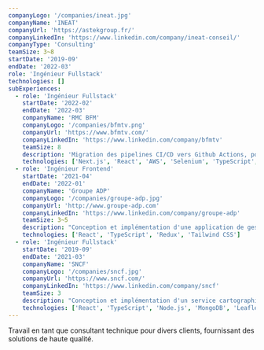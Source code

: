 ```yaml
---
companyLogo: '/companies/ineat.jpg'
companyName: 'INEAT'
companyUrl: 'https://astekgroup.fr/'
companyLinkedIn: 'https://www.linkedin.com/company/ineat-conseil/'
companyType: 'Consulting'
teamSize: 3~8
startDate: '2019-09'
endDate: '2022-03'
role: 'Ingénieur Fullstack'
technologies: []
subExperiences:
  - role: 'Ingénieur Fullstack'
    startDate: '2022-02'
    endDate: '2022-03'
    companyName: 'RMC BFM'
    companyLogo: '/companies/bfmtv.png'
    companyUrl: 'https://www.bfmtv.com/'
    companyLinkedIn: 'https://www.linkedin.com/company/bfmtv'
    teamSize: 8
    description: 'Migration des pipelines CI/CD vers Github Actions, pour le système de gestion de contenu de leur site web officiel de BFMTV.'
    technologies: ['Next.js', 'React', 'AWS', 'Selenium', 'TypeScript', 'CI/CD']
  - role: 'Ingénieur Frontend'
    startDate: '2021-04'
    endDate: '2022-01'
    companyName: 'Groupe ADP'
    companyLogo: '/companies/groupe-adp.jpg'
    companyUrl: 'http://www.groupe-adp.com'
    companyLinkedIn: 'https://www.linkedin.com/company/groupe-adp'
    teamSize: 3~5
    description: "Conception et implémentation d'une application de gestion du fret aérien pour le Groupe ADP (anciennement Aéroports de Paris) en collaboration avec des développeurs backend C#/.NET."
    technologies: ['React', 'TypeScript', 'Redux', 'Tailwind CSS']
  - role: 'Ingénieur Fullstack'
    startDate: '2019-09'
    endDate: '2021-03'
    companyName: 'SNCF'
    companyLogo: '/companies/sncf.jpg'
    companyUrl: 'https://www.sncf.com/'
    companyLinkedIn: 'https://www.linkedin.com/company/sncf'
    teamSize: 3
    description: "Conception et implémentation d'un service cartographique pour aider les ingénieurs SNCF à gérer et localiser les outils marqués par des codes QR, et planifier leur itinéraire à l'intérieur du centre technique des Ardoines, réduisant considérablement les allers-retours."
    technologies: ['React', 'TypeScript', 'Node.js', 'MongoDB', 'Leaflet', 'GraphQL']
---
```


Travail en tant que consultant technique pour divers clients, fournissant des solutions de haute qualité.
